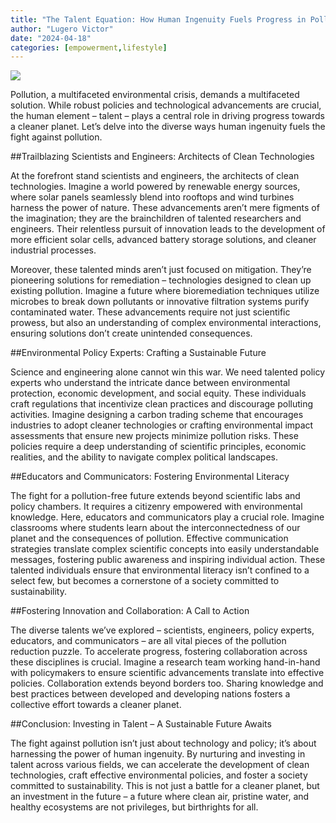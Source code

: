 ```yaml
---
title: "The Talent Equation: How Human Ingenuity Fuels Progress in Pollution Reduction"
author: "Lugero Victor"
date: "2024-04-18"
categories: [empowerment,lifestyle]
---
```


![](talent.jpg)


Pollution, a multifaceted environmental crisis, demands a multifaceted solution. While robust policies and technological advancements are crucial, the human element – talent –  plays a central role in driving progress towards a cleaner planet. Let's delve into the diverse ways human ingenuity fuels the fight against pollution.

##Trailblazing Scientists and Engineers: Architects of Clean Technologies

At the forefront stand scientists and engineers, the architects of clean technologies. Imagine a world powered by renewable energy sources, where solar panels seamlessly blend into rooftops and wind turbines harness the power of nature. These advancements aren't mere figments of the imagination; they are the brainchildren of talented researchers and engineers.  Their relentless pursuit of innovation leads to the development of more efficient solar cells, advanced battery storage solutions, and cleaner industrial processes. 

Moreover, these talented minds aren't just focused on mitigation. They're pioneering solutions for remediation –  technologies designed to clean up existing pollution.  Imagine a future where bioremediation techniques utilize microbes to break down pollutants or innovative filtration systems purify contaminated water.  These advancements require not just scientific prowess, but also an  understanding of complex environmental interactions, ensuring solutions don't create unintended consequences.

##Environmental Policy Experts: Crafting a Sustainable Future

Science and engineering alone cannot win this war. We need talented policy experts who understand the intricate dance between environmental protection, economic development, and social equity. These individuals craft regulations that incentivize clean practices and  discourage polluting activities.  Imagine designing a carbon trading scheme that encourages industries to adopt cleaner technologies or crafting environmental impact assessments that ensure new projects minimize pollution risks.  These policies require a deep understanding of scientific principles, economic realities, and the ability to navigate complex political landscapes.

##Educators and Communicators: Fostering Environmental Literacy

The fight for a pollution-free future extends beyond scientific labs and policy chambers. It requires a citizenry empowered with environmental knowledge.  Here, educators and communicators play a crucial role.  Imagine classrooms where students learn about the interconnectedness of our planet and the consequences of pollution. Effective communication strategies translate complex scientific concepts into easily understandable messages, fostering public awareness and inspiring individual action.  These talented individuals ensure that environmental literacy isn't confined to a select few, but becomes a cornerstone of a society committed to sustainability.

##Fostering Innovation and Collaboration: A Call to Action

The diverse talents we've explored – scientists, engineers, policy experts, educators, and communicators – are all vital pieces of the pollution reduction puzzle.  To accelerate progress, fostering collaboration across these disciplines is crucial. Imagine a research team working hand-in-hand with policymakers to ensure scientific advancements translate into effective policies. Collaboration extends beyond borders too. Sharing knowledge and best practices between developed and developing nations fosters a collective effort towards a cleaner planet.

##Conclusion:  Investing in Talent – A Sustainable Future Awaits

The fight against pollution isn't just about technology and policy; it's about harnessing the power of human ingenuity. By nurturing and investing in talent across various fields, we can accelerate the development of clean technologies, craft effective environmental policies, and foster a society committed to sustainability.  This is not just a battle for a cleaner planet, but an investment in the future – a future where clean air, pristine water, and healthy ecosystems are not privileges, but birthrights for all. 